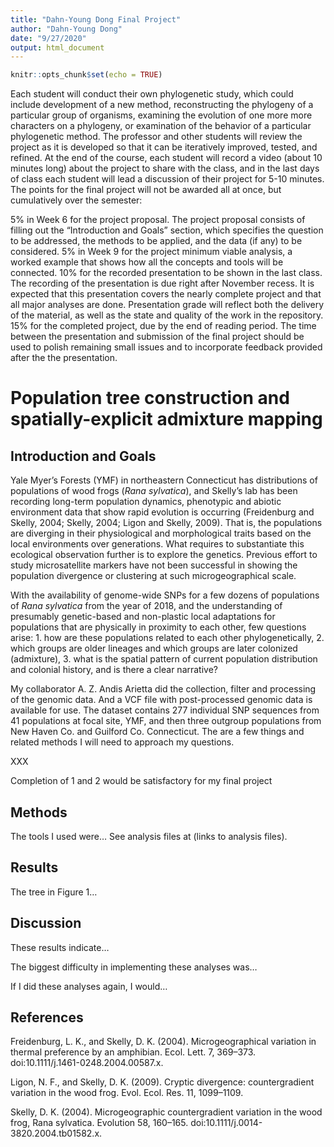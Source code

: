 ```yaml
---
title: "Dahn-Young Dong Final Project"
author: "Dahn-Young Dong"
date: "9/27/2020"
output: html_document
---
```


```r
knitr::opts_chunk$set(echo = TRUE)
```

Each student will conduct their own phylogenetic study, which could include development of a new method, reconstructing the phylogeny of a particular group of organisms, examining the evolution of one more more characters on a phylogeny, or examination of the behavior of a particular phylogenetic method. The professor and other students will review the project as it is developed so that it can be iteratively improved, tested, and refined. At the end of the course, each student will record a video (about 10 minutes long) about the project to share with the class, and in the last days of class each student will lead a discussion of their project for 5-10 minutes. The points for the final project will not be awarded all at once, but cumulatively over the semester:

5% in Week 6 for the project proposal. The project proposal consists of filling out the "Introduction and Goals" section, which specifies the question to be addressed, the methods to be applied, and the data (if any) to be considered.
5% in Week 9 for the project minimum viable analysis, a worked example that shows how all the concepts and tools will be connected.
10% for the recorded presentation to be shown in the last class. The recording of the presentation is due right after November recess. It is expected that this presentation covers the nearly complete project and that all major analyses are done. Presentation grade will reflect both the delivery of the material, as well as the state and quality of the work in the repository.
15% for the completed project, due by the end of reading period. The time between the presentation and submission of the final project should be used to polish remaining small issues and to incorporate feedback provided after the the presentation.

# Population tree construction and spatially-explicit admixture mapping

## Introduction and Goals

Yale Myer’s Forests (YMF) in northeastern Connecticut has distributions of populations of wood frogs (*Rana sylvatica*), and Skelly's lab has been recording long-term population dynamics, phenotypic and abiotic environment data that show rapid evolution is occurring (Freidenburg and Skelly, 2004; Skelly, 2004; Ligon and Skelly, 2009). That is, the populations are diverging in their physiological and morphological traits based on the local environments over generations. What requires to substantiate this ecological observation further is to explore the genetics. Previous effort to study microsatellite markers have not been successful in showing the population divergence or clustering at such microgeographical scale. 


With the availability of genome-wide SNPs for a few dozens of populations of *Rana sylvatica* from the year of 2018, and the understanding of presumably genetic-based and non-plastic local adaptations for populations that are physically in proximity to each other, few questions arise:
1. how are these populations related to each other phylogenetically, 
2. which groups are older lineages and which groups are later colonized (admixture),
3. what is the spatial pattern of current population distribution and colonial history, and is there a clear narrative?

My collaborator A. Z. Andis Arietta did the collection, filter and processing of the genomic data. And a VCF file with post-processed genomic data is available for use. The dataset contains 277 individual SNP sequences from 41 populations at focal site, YMF, and then three outgroup populations from New Haven Co. and Guilford Co. Connecticut. The are a few things and related methods I will need to approach my questions.

XXX

Completion of 1 and 2 would be satisfactory for my final project

## Methods

The tools I used were... See analysis files at (links to analysis files).

## Results

The tree in Figure 1...

## Discussion

These results indicate...

The biggest difficulty in implementing these analyses was...

If I did these analyses again, I would...

## References

Freidenburg, L. K., and Skelly, D. K. (2004). Microgeographical variation in thermal preference by an amphibian. Ecol. Lett. 7, 369–373. doi:10.1111/j.1461-0248.2004.00587.x.

Ligon, N. F., and Skelly, D. K. (2009). Cryptic divergence: countergradient variation in the wood frog. Evol. Ecol. Res. 11, 1099–1109.

Skelly, D. K. (2004). Microgeographic countergradient variation in the wood frog, Rana sylvatica. Evolution 58, 160–165. doi:10.1111/j.0014-3820.2004.tb01582.x.
